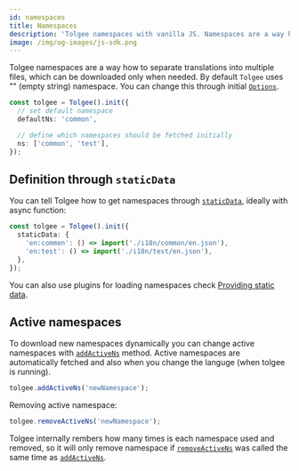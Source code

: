 ```yaml
---
id: namespaces
title: Namespaces
description: 'Tolgee namespaces with vanilla JS. Namespaces are a way how to separate translations into multiple files, which can be downloaded only when needed.'
image: /img/og-images/js-sdk.png
---
```


Tolgee namespaces are a way how to separate translations into multiple files, which can be downloaded only when needed. By default `Tolgee` uses "" (empty string) namespace. You can change this through initial [`Options`](./api/core_package/options).

```ts
const tolgee = Tolgee().init({
  // set default namespace
  defaultNs: 'common',

  // define which namespaces should be fetched initially
  ns: ['common', 'test'],
});
```

## Definition through `staticData`

You can tell Tolgee how to get namespaces through [`staticData`](./api/core_package/options#staticdata), ideally with async function:

```ts
const tolgee = Tolgee().init({
  staticData: {
    'en:common': () => import('./i18n/common/en.json'),
    'en:test': () => import('./i18n/test/en.json'),
  },
});
```

You can also use plugins for loading namespaces check [Providing static data](./providing-static-data).

## Active namespaces

To download new namespaces dynamically you can change active namespaces with [`addActiveNs`](./api/core_package/tolgee.mdx#addactivens) method. Active namespaces are automatically fetched and also when you change the languge (when tolgee is running).

```ts
tolgee.addActiveNs('newNamespace');
```

Removing active namespace:

```ts
tolgee.removeActiveNs('newNamespace');
```

Tolgee internally rembers how many times is each namespace used and removed, so it will only remove namespace if [`removeActiveNs`](./api/core_package/tolgee.mdx#removeactivens) was called the same time as [`addActiveNs`](./api/core_package/tolgee.mdx#addactivens).
